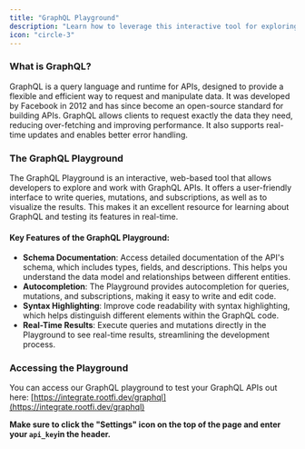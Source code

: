 ```yaml
---
title: "GraphQL Playground"
description: "Learn how to leverage this interactive tool for exploring our GraphQL APIs"
icon: "circle-3"
---
```


### What is GraphQL?

GraphQL is a query language and runtime for APIs, designed to provide a flexible and efficient way to request and manipulate data. It was developed by Facebook in 2012 and has since become an open-source standard for building APIs. GraphQL allows clients to request exactly the data they need, reducing over-fetching and improving performance. It also supports real-time updates and enables better error handling.

### The GraphQL Playground

The GraphQL Playground is an interactive, web-based tool that allows developers to explore and work with GraphQL APIs. It offers a user-friendly interface to write queries, mutations, and subscriptions, as well as to visualize the results. This makes it an excellent resource for learning about GraphQL and testing its features in real-time.

#### Key Features of the GraphQL Playground:

- **Schema Documentation**: Access detailed documentation of the API's schema, which includes types, fields, and descriptions. This helps you understand the data model and relationships between different entities.
- **Autocompletion**: The Playground provides autocompletion for queries, mutations, and subscriptions, making it easy to write and edit code.
- **Syntax Highlighting**: Improve code readability with syntax highlighting, which helps distinguish different elements within the GraphQL code.
- **Real-Time Results**: Execute queries and mutations directly in the Playground to see real-time results, streamlining the development process.

### Accessing the Playground

You can access our GraphQL playground to test your GraphQL APIs out here: [https://integrate.rootfi.dev/graphql](https://integrate.rootfi.dev/graphql)

**Make sure to click the "Settings" icon on the top of the page and enter your `api_key`in the header.**
